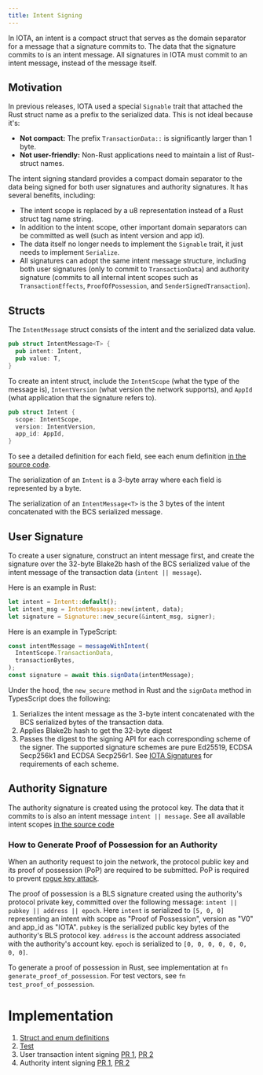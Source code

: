 ```yaml
---
title: Intent Signing
---
```


In IOTA, an intent is a compact struct that serves as the domain separator for a message that a signature commits to. The data that the signature commits to is an intent message. All signatures in IOTA must commit to an intent message, instead of the message itself.

## Motivation

In previous releases, IOTA used a special `Signable` trait that attached the Rust struct name as a prefix to the serialized data. This is not ideal because it's:
 * **Not compact:** The prefix `TransactionData::` is significantly larger than 1 byte.
 * **Not user-friendly:** Non-Rust applications need to maintain a list of Rust-struct names.

The intent signing standard provides a compact domain separator to the data being signed for both user signatures and authority signatures. It has several benefits, including:

 * The intent scope is replaced by a u8 representation instead of a Rust struct tag name string.
 * In addition to the intent scope, other important domain separators can be committed as well (such as intent version and app id).
 * The data itself no longer needs to implement the `Signable` trait, it just needs to implement `Serialize`.
 * All signatures can adopt the same intent message structure, including both user signatures (only to commit to `TransactionData`) and authority signature (commits to all internal intent scopes such as `TransactionEffects`, `ProofOfPossession`, and `SenderSignedTransaction`).

## Structs

The `IntentMessage` struct consists of the intent and the serialized data value.

```rust
pub struct IntentMessage<T> {
  pub intent: Intent,
  pub value: T,
}
```

To create an intent struct, include the `IntentScope` (what the type of the message is), `IntentVersion` (what version the network supports), and `AppId` (what application that the signature refers to).

```rust
pub struct Intent {
  scope: IntentScope,
  version: IntentVersion,
  app_id: AppId,
}
```

To see a detailed definition for each field, see each enum definition [in the source code](https://github.com/iotaledger/kinesis/blob/0dc1a38f800fc2d8fabe11477fdef702058cf00d/crates/iota-types/src/intent.rs).

The serialization of an `Intent` is a 3-byte array where each field is represented by a byte.

The serialization of an `IntentMessage<T>` is the 3 bytes of the intent concatenated with the BCS serialized message.

## User Signature

To create a user signature, construct an intent message first, and create the signature over the 32-byte Blake2b hash of the BCS serialized value of the intent message of the transaction data (`intent || message`).

Here is an example in Rust:

```rust
let intent = Intent::default();
let intent_msg = IntentMessage::new(intent, data);
let signature = Signature::new_secure(&intent_msg, signer);
```

Here is an example in TypeScript:

```typescript
const intentMessage = messageWithIntent(
  IntentScope.TransactionData,
  transactionBytes,
);
const signature = await this.signData(intentMessage);
```

Under the hood, the `new_secure` method in Rust and the `signData` method in TypesScript does the following: 
 1. Serializes the intent message as the 3-byte intent concatenated with the BCS serialized bytes of the transaction data. 
 1. Applies Blake2b hash to get the 32-byte digest
 1. Passes the digest to the signing API for each corresponding scheme of the signer. The supported signature schemes are pure Ed25519, ECDSA Secp256k1 and ECDSA Secp256r1. See [IOTA Signatures](./signatures.mdx#signature-requirements) for requirements of each scheme. 

## Authority Signature

The authority signature is created using the protocol key. The data that it commits to is also an intent message `intent || message`. See all available intent scopes [in the source code](https://github.com/iotaledger/kinesis/blob/0dc1a38f800fc2d8fabe11477fdef702058cf00d/crates/iota-types/src/intent.rs#L66)

### How to Generate Proof of Possession for an Authority

When an authority request to join the network, the protocol public key and its proof of possession (PoP) are required to be submitted. PoP is required to prevent [rogue key attack](https://crypto.stanford.edu/~dabo/pubs/papers/BLSmultisig.html).

The proof of possession is a BLS signature created using the authority's protocol private key, committed over the following message: `intent || pubkey || address || epoch`. Here `intent` is serialized to `[5, 0, 0]` representing an intent with scope as "Proof of Possession", version as "V0" and app_id as "IOTA". `pubkey` is the serialized public key bytes of the authority's BLS protocol key. `address` is the account address associated with the authority's account key. `epoch` is serialized to `[0, 0, 0, 0, 0, 0, 0, 0]`. 

To generate a proof of possession in Rust, see implementation at `fn generate_proof_of_possession`. For test vectors, see `fn test_proof_of_possession`. 

# Implementation

1. [Struct and enum definitions](https://github.com/iotaledger/kinesis/blob/0dc1a38f800fc2d8fabe11477fdef702058cf00d/crates/iota-types/src/intent.rs)
2. [Test](https://github.com/iotaledger/kinesis/blob/d009e82fa35bda4f2b3e7a86a9529d36c32a8159/crates/iota-types/src/unit_tests/intent_tests.rs)
3. User transaction intent signing [PR 1](https://github.com/iotaledger/kinesis/pull/6445), [PR 2](https://github.com/iotaledger/kinesis/pull/8321)
4. Authority intent signing [PR 1](https://github.com/iotaledger/kinesis/pull/8154), [PR 2](https://github.com/iotaledger/kinesis/pull/8726)